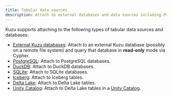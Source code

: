 ```yaml
---
title: Tabular data sources
description: Attach to external databases and data sources including PostgreSQL, DuckDB, SQLite, Delta Lake, and Iceberg tables.
---
```



Kuzu supports attaching to the following types of tabular data sources and databases:

- [External Kuzu databases](/extensions/attach/kuzu): Attach to an external Kuzu database
(possibly on a remote file system) and query that database in **read-only** mode via Cypher.
- [PostgreSQL](/extensions/attach/postgres): Attach to PostgreSQL databases.
- [DuckDB](/extensions/attach/duckdb): Attach to DuckDB databases.
- [SQLite](/extensions/attach/sqlite): Attach to SQLite databases.
- [Iceberg](/extensions/attach/iceberg): Attach to Iceberg tables.
- [Delta Lake](/extensions/attach/delta): Attach to Delta Lake tables.
- [Unity Catalog](/extensions/attach/unity): Attach to Delta Lake tables in a [Unity Catalog](https://www.databricks.com/product/unity-catalog).
